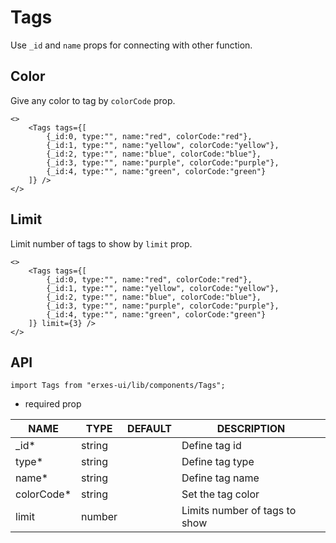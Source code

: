 # Tags
Use `_id` and `name` props for connecting with other function.

## **Color**
Give any color to tag by `colorCode` prop.

```tsx
<>
	<Tags tags={[
		{_id:0, type:"", name:"red", colorCode:"red"},
		{_id:1, type:"", name:"yellow", colorCode:"yellow"},
		{_id:2, type:"", name:"blue", colorCode:"blue"},
		{_id:3, type:"", name:"purple", colorCode:"purple"},
		{_id:4, type:"", name:"green", colorCode:"green"}
	]} />
</>
```

## **Limit**
Limit number of tags to show by `limit` prop.
```tsx
<>
	<Tags tags={[
		{_id:0, type:"", name:"red", colorCode:"red"},
		{_id:1, type:"", name:"yellow", colorCode:"yellow"},
		{_id:2, type:"", name:"blue", colorCode:"blue"},
		{_id:3, type:"", name:"purple", colorCode:"purple"},
		{_id:4, type:"", name:"green", colorCode:"green"}
	]} limit={3} />
</>
```

## **API**

```tsx
import Tags from "erxes-ui/lib/components/Tags";
```
* required prop

| NAME | TYPE | DEFAULT | DESCRIPTION |
| ---| --- | ---| --- |
| _id*	 | string |  | Define tag id |
| type*	 | string |  | Define tag type |
| name*	 | string| | Define tag name |
| colorCode* | string |  | Set the tag color |
| limit | number |  | Limits number of tags to show |